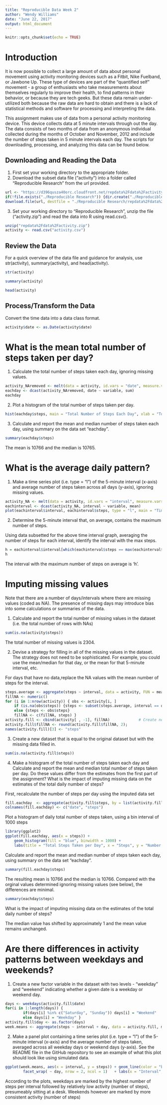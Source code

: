 ---
title: "Reproducible Data Week 2"
author: "Wendy Williams"
date: "June 22, 2017"
output: html_document
---

```{r setup, include=FALSE}
knitr::opts_chunk$set(echo = TRUE)
```

# Introduction

It is now possible to collect a large amount of data about personal movement using activity monitoring devices such as a Fitbit, Nike Fuelband, or Jawbone Up. These type of devices are part of the "quantified self" movement - a group of enthusiasts who take measurements about themselves regularly to improve their health, to find patterns in their behavior, or because they are tech geeks. But these data remain under-utilized both because the raw data are hard to obtain and there is a lack of statistical methods and software for processing and interpreting the data.

This assignment makes use of data from a personal activity monitoring device. This device collects data at 5 minute intervals through out the day. The data consists of two months of data from an anonymous individual collected during the months of October and November, 2012 and include the number of steps taken in 5 minute intervals each day. The scripts for downloading, processing, and analyzing this data can be found below. 

## Downloading and Reading the Data

1. First set your working directory to the appropriate folder. 
2. Download the subset data file ("activity") into a folder called "Reproducible Research" from the url provided.

```{r}
url <- "https://d396qusza40orc.cloudfront.net/repdata%2Fdata%2Factivity.zip"
if(!file.exists("./Reproducible Research")) {dir.create("./Reproducible Research")}
download.file(url, destfile = "./Reproducible Research/repdata%2Fdata%2Factivity.zip")
```

3. Set your working directory to "Reproducible Research", unzip the file ("activity.zip") and read the data into R using read.csv().

```{r}
unzip("repdata%2Fdata%2Factivity.zip")
activity <- read.csv("activity.csv")
```

## Review the Data

For a quick overview of the data file and guidance for analysis, use str(activity), summary(activity), and head(activity).

```{r activity}
str(activity)
```
```{r activity}
summary(activity)
```
```{r activity}
head(activity)
```

## Process/Transform the Data

Convert the time data into a data class format. 

```{r}
activity$date <- as.Date(activity$date)
```

# What is the mean total number of steps taken per day?

1. Calculate the total number of steps taken each day, ignoring missing values.

```{r}
activity_NAremoved <- melt(data = activity, id.vars = "date", measure.vars = "steps", na.rm = TRUE)
eachday <- dcast(activity_NAremoved, date ~ variable, sum)
eachday
```

2. Plot a histogram of the total number of steps taken per day.

```{r}
hist(eachday$steps, main = "Total Number of Steps Each Day", xlab = "Total Number of Steps in A Day")
```

3. Calculate and report the mean and median number of steps taken each day, using summary on the data set "eachday".

```{r}
summary(eachday$steps)
```

The mean is 10766 and the median is 10765.

# What is the average daily pattern?

1. Make a time series plot (i.e. type = "l") of the 5-minute interval (x-axis) and average number of steps taken across all days (y-axis), ignoring missing values.

```{r}
activity_NA <- melt(data = activity, id.vars = "interval", measure.vars = "steps", na.rm = TRUE)
eachinterval <- dcast(activity_NA, interval ~ variable, mean)
plot(eachinterval$interval, eachinterval$steps, type = "l", main = "Time Series Plot of Avg. Number of Steps Taken", , xlab = "interval", ylab = "average number of steps", lwd = 2)
```

2. Determine the 5-minute interval that, on average, contains the maximum number of steps.

Using data subsetted for the above time interval graph, averaging the number of steps for each interval, identify the interval with the max steps.

```{r}
h = eachinterval$interval[which(eachinterval$steps == max(eachinterval$steps))]
h
```

The interval with the maximum number of steps on average is 'h'.

# Imputing missing values

Note that there are a number of days/intervals where there are missing values (coded as NA). The presence of missing days may introduce bias into some calculations or summaries of the data.

1. Calculate and report the total number of missing values in the dataset (i.e. the total number of rows with NAs)

```{r}
sum(is.na(activity$steps))
```
The total number of missing values is 2304.

2. Devise a strategy for filling in all of the missing values in the dataset. The strategy does not need to be sophisticated. For example, you could use the mean/median for that day, or the mean for that 5-minute interval, etc.

For days that have no data,replace the NA values with the mean number of steps for the interval.

```{r}
steps.average <- aggregate(steps ~ interval, data = activity, FUN = mean)
fillNA <- numeric()
for (i in 1:nrow(activity)) { obs <- activity[i, ]
    if (is.na(obs$steps)) {steps <- subset(steps.average, interval == obs$interval)$steps } 
    else {steps <- obs$steps}
    fillNA <- c(fillNA, steps) }
activity.fill <- cbind(activity[ , -1], fillNA)             # Create new dataset with imputed values filled
activity.fill$fillNA <- round(activity.fill$fillNA, 2); 
names(activity.fill)[3] <- "steps"
```

3. Create a new dataset that is equal to the original dataset but with the missing data filled in. 

```{r}
sum(is.na(activity.fill$steps))
```

4. Make a histogram of the total number of steps taken each day and Calculate and report the mean and median total number of steps taken per day. Do these values differ from the estimates from the first part of the assignment? What is the impact of imputing missing data on the estimates of the total daily number of steps?

First, recalculate the number of steps per day using the imputed data set

```{r}
fill.eachday  <- aggregate(activity.fill$steps, by = list(activity.fill$date), FUN = sum)
colnames(fill.eachday) <- c("date", "steps")
```

Plot a histogram of daily total number of steps taken, using a bin interval of 1000 steps

```{r}
library(ggplot2)
ggplot(fill.eachday, aes(x = steps)) + 
    geom_histogram(fill = "blue", binwidth = 1000) + 
    labs(title = "Total Steps Taken per Day", x = "Steps", y = "Number of Days")
```

Calculate and report the mean and median number of steps taken each day, using summary on the data set "eachday".

```{r}
summary(fill.eachday$steps)
```

The resulting mean is 10766 and the median is 10766. Compared with the orginal values determined ignoring missing values (see below), the differences are minimal. 

```{r}
summary(eachday$steps)
```

What is the impact of imputing missing data on the estimates of the total daily number of steps? 

The median value has shifted by approximately 1 and the mean value remains unchanged. 

# Are there differences in activity patterns between weekdays and weekends?

1. Create a new factor variable in the dataset with two levels - "weekday" and "weekend" indicating whether a given date is a weekday or weekend day.

```{r}
days <- weekdays(activity.fill$date)                                         # Extract day of the week
for(i in 1:length(days)) {                                                   # Reformat as binary 
        if(days[i] %in% c("Saturday", "Sunday")) days[i] = "Weekend"
        else days[i] = "Weekday" }
activity.fill$day <- as.factor(days)                                         # Attach to dataset
week.means <- aggregate(steps ~ interval + day, data = activity.fill, mean)  # Calculate means
```

2. Make a panel plot containing a time series plot (i.e. type = "l") of the 5-minute interval (x-axis) and the average number of steps taken, averaged across all weekday days or weekend days (y-axis). See the README file in the GitHub repository to see an example of what this plot should look like using simulated data.

```{r}
ggplot(week.means, aes(x = interval, y = steps)) + geom_line(color = "blue") + 
        facet_wrap( ~ day, nrow = 2, ncol = 1)   + labs(x = "Interval", y = "Number of steps")
```        
        
According to the plots, weekdays are marked by the highest number of steps per interval followed by relatively low activity (number of steps), presumeably sitting at a desk. Weekends however are marked by more consistent activity (number of steps)    
